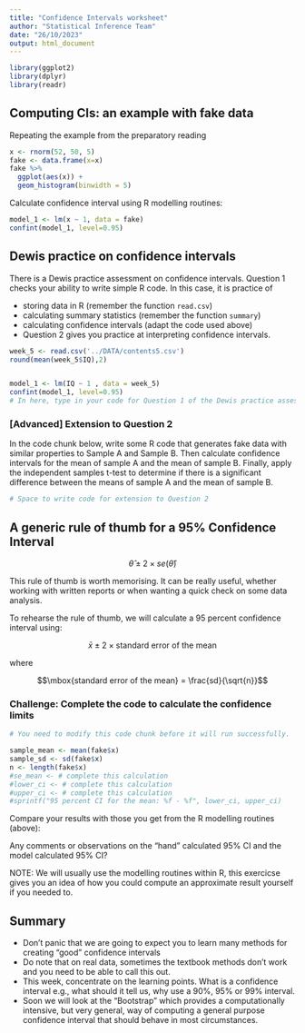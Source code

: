---
title: "Confidence Intervals worksheet"
author: "Statistical Inference Team"
date: "26/10/2023"
output: html_document
---

```{r setup, include=FALSE}
library(ggplot2)
library(dplyr)
library(readr)
```


## Computing CIs: an example with fake data

Repeating the example from the preparatory reading

```{r simple_fake_data}
x <- rnorm(52, 50, 5)
fake <- data.frame(x=x)
fake %>%
  ggplot(aes(x)) +
  geom_histogram(binwidth = 5)
```

Calculate confidence interval using R modelling routines:

```{r CI_from_model}
model_1 <- lm(x ~ 1, data = fake)
confint(model_1, level=0.95)
```

## Dewis practice on confidence intervals

There is a Dewis practice assessment on confidence intervals. 
Question 1 checks your ability to write simple R code.
In this case, it is practice of

- storing data in R (remember the function `read.csv`)
- calculating summary statistics (remember the function `summary`)
- calculating confidence intervals (adapt the code used above)
- Question 2 gives you practice at interpreting confidence intervals.

```{r dewis_confidence_intervals}

week_5 <- read.csv('../DATA/contents5.csv')
round(mean(week_5$IQ),2)


model_1 <- lm(IQ ~ 1 , data = week_5)
confint(model_1, level=0.95)
# In here, type in your code for Question 1 of the Dewis practice assessment on confidence intervals

```

### [Advanced] Extension to Question 2

In the code chunk below, write some R code that generates fake data with similar properties to Sample A and Sample B.
Then calculate confidence intervals for the mean of sample A and the mean of sample B.
Finally, apply the independent samples t-test to determine if there is a significant difference between the means of sample A and the mean of sample B.

```{r extension}
# Space to write code for extension to Question 2
```


## A generic rule of thumb for a 95% Confidence Interval

$$\hat{\theta} \pm 2 \times se(\hat{\theta})$$

This rule of thumb is worth memorising. It can be really useful, whether working with written reports or when wanting a quick check on some data analysis.

To rehearse the rule of thumb, we will calculate a 95 percent confidence interval using:

$$\bar{x} \pm 2 \times \mbox{standard error of the mean}$$

where 

$$\mbox{standard error of the mean} = \frac{sd}{\sqrt{n}}$$


### Challenge: Complete the code to calculate the confidence limits

```{r, calculate_ci_manually}

# You need to modify this code chunk before it will run successfully.

sample_mean <- mean(fake$x)
sample_sd <- sd(fake$x)
n <- length(fake$x)
#se_mean <- # complete this calculation
#lower_ci <- # complete this calculation
#upper_ci <- # complete this calculation
#sprintf("95 percent CI for the mean: %f - %f", lower_ci, upper_ci)
```

Compare your results with those you get from the R modelling routines (above):

Any comments or observations on the "hand" calculated 95% CI and the model calculated 95% CI?

NOTE: We will usually use the modelling routines within R, this exercicse gives you an idea of how you could compute an approximate result yourself if you needed to.

## Summary

- Don't panic that we are going to expect you to learn many methods for creating "good" confidence intervals
- Do note that on real data, sometimes the textbook methods don't work and you need to be able to call this out.
- This week, concentrate on the learning points. What is a confidence interval e.g., what should it tell us, why use a 90%, 95% or 99% interval.
- Soon we will look at the "Bootstrap" which provides a computationally intensive, but very general, way of computing a general purpose confidence interval that should behave in most circumstances.
